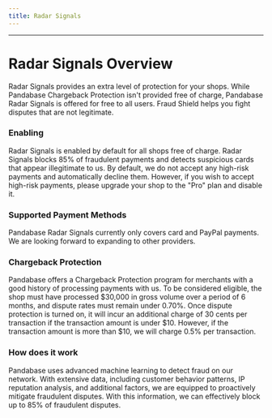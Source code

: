```yaml
---
title: Radar Signals
---
```



---

# Radar Signals Overview

Radar Signals provides an extra level of protection for your shops. While
Pandabase Chargeback Protection isn't provided free of charge, Pandabase Radar
Signals is offered for free to all users. Fraud Shield helps you fight disputes
that are not legitimate.

### Enabling

Radar Signals is enabled by default for all shops free of charge. Radar Signals
blocks 85% of fraudulent payments and detects suspicious cards that appear
illegitimate to us. By default, we do not accept any high-risk payments and
automatically decline them. However, if you wish to accept high-risk payments,
please upgrade your shop to the "Pro" plan and disable it.

### Supported Payment Methods

Pandabase Radar Signals currently only covers card and PayPal payments. We are
looking forward to expanding to other providers.

### Chargeback Protection

Pandabase offers a Chargeback Protection program for merchants with a good
history of processing payments with us. To be considered eligible, the shop must
have processed $30,000 in gross volume over a period of 6 months, and dispute
rates must remain under 0.70%. Once dispute protection is turned on, it will
incur an additional charge of 30 cents per transaction if the transaction amount
is under $10. However, if the transaction amount is more than $10, we will
charge 0.5% per transaction.

### How does it work

Pandabase uses advanced machine learning to detect fraud on our network. With
extensive data, including customer behavior patterns, IP reputation analysis,
and additional factors, we are equipped to proactively mitigate fraudulent
disputes. With this information, we can effectively block up to 85% of
fraudulent disputes.
